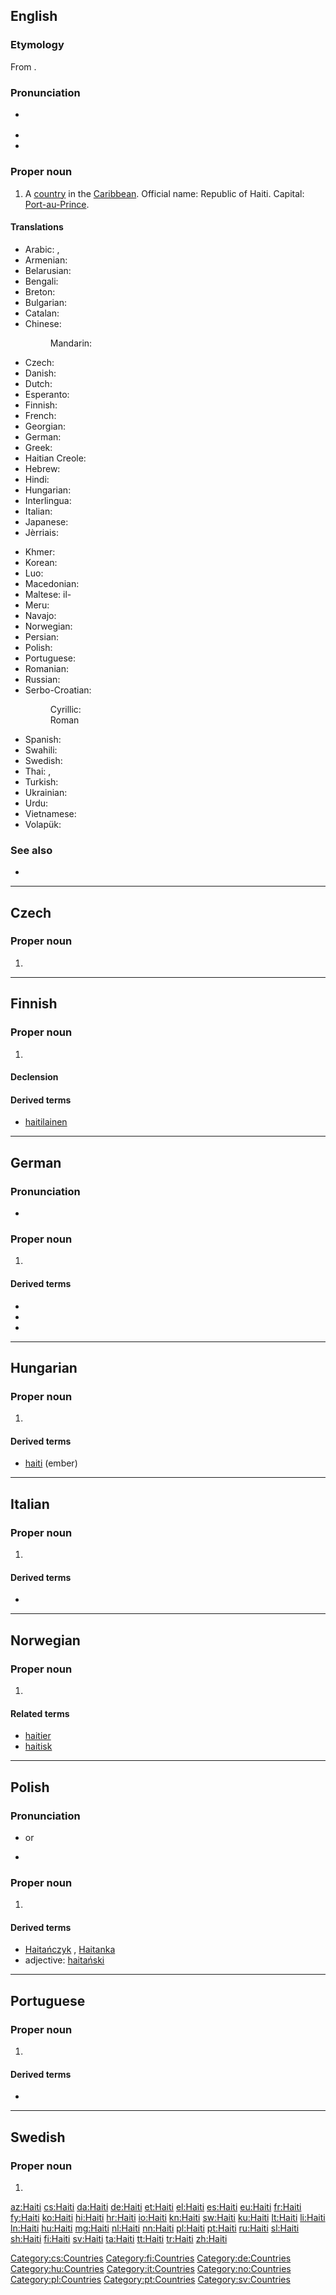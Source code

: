 {{also|Haïti|Haití}}
==English==
{{wikipedia|lang=en}}

===Etymology===
From {{etyl|tnq|en}} {{term|hayiti||mountainous land|lang=tnq}}.

===Pronunciation===
* {{a|UK|US}} {{IPA|/ˈheɪ.ti/|lang=en}}
* {{audio|en-us-Haiti.ogg|Audio (US)|lang=en}}
* {{rhymes|eɪti|lang=en}}

===Proper noun===
{{en-proper noun}}

# A [[country]] in the [[Caribbean]]. Official name: Republic of Haiti. Capital: [[Port-au-Prince]].

====Translations====
{{trans-top|A country in the Caribbean}}
* Arabic: {{t|ar|هايتي|m|tr=haaytiy}}, {{t|ar|هايِيتي|tr=haayiitii}}
* Armenian: {{t|hy|Հայիթի|tr=Hayit’i}}
* Belarusian: {{t|be|Гаіці|f|tr=Haíci}}
* Bengali: {{t|bn|হাইতি|tr=hā'iti|sc=Beng}}
* Breton: {{t|br|Haiti}}
* Bulgarian: {{t|bg|Хаити|tr=Haiti}}
* Catalan: {{t+|ca|Haití|m}}
* Chinese:
*: Mandarin: {{t+|cmn|海地|tr=Hǎidì|sc=Hani}}
* Czech: {{t+|cs|Haiti|n}}
* Danish: {{t+|da|Haiti}}
* Dutch: {{t+|nl|Haïti}}
* Esperanto: {{t|eo|Haitio}}
* Finnish: {{t+|fi|Haiti}}
* French: {{t+|fr|Haïti}}
* Georgian: {{t|ka|ჰაიტი|sc=Geor}}
* German: {{t+|de|Haiti}}
* Greek: {{t+|el|Αϊτή|n|tr=Aïtí}}
* Haitian Creole: {{t|ht|Ayiti}}
* Hebrew: {{t|he|האיטי}}
* Hindi: {{t+|hi|हैती|tr=haitī}}
* Hungarian: {{t+|hu|Haiti}}
* Interlingua: {{t|ia|Haiti}}
* Italian: {{t|it|Haiti}}
* Japanese: {{t+|ja|ハイチ|tr=Haichi}}
* Jèrriais: {{t|roa-jer|Haiti}}
{{trans-mid}}
* Khmer: {{t|km|ហៃទី|tr=hai ti|sc=Khmr}}
* Korean: {{t+|ko|아이티|tr=Aiti|sc=Hang}}
* Luo: {{t|luo|Haiti}}
* Macedonian: {{t|mk|Хаити|n|tr=Haíti}}
* Maltese: il-{{t|mt|Ħajiti}}
* Meru: {{t|mer|Haiti}}
* Navajo: {{t|nv|Héítii}}
* Norwegian: {{t|no|Haiti}}
* Persian: {{t+|fa|هائیتی}}
* Polish: {{l|pl|Haiti|n}}
* Portuguese: {{t+|pt|Haiti}}
* Romanian: {{t+|ro|Haiti}}
* Russian: {{qualifier|indeclinable}} {{t|ru|Гаити|f|tr=Gaíti}}
* Serbo-Croatian:
*: Cyrillic: {{t|sh|Хаити|m}}
*: Roman {{t+|sh|Haiti|m}}
* Spanish: {{t+|es|Haití}}
* Swahili: {{t+|sw|Haiti}}
* Swedish: {{t+|sv|Haiti}}
* Thai: {{t+|th|เฮติ|tr=hay-dtì}}, {{t|th|ประเทศเฮติ|tr=bpràtêt hay-dtì}}
* Turkish: {{t+|tr|Haiti}}
* Ukrainian: {{t+|uk|Гаїті|f|tr=Hajíti}}
* Urdu: {{t|ur|ہیٹی|tr=Haiti}}
* Vietnamese: {{t|vi|Haiti}}
* Volapük: {{t+|vo|Haitiyän}}
{{trans-bottom}}

===See also===
* {{list:countries of North America/en}}

----

==Czech==

===Proper noun===
{{cs-proper noun|g=n}}

# {{l|en|Haiti}}

[[Category:cs:Countries]]

----

==Finnish==
{{wikipedia|lang=fi}}

===Proper noun===
{{fi-proper noun}}

# {{l|en|Haiti}}

====Declension====
{{fi-decl-risti|n=sg|Hait|||a}}

====Derived terms====
* [[haitilainen]]

[[Category:fi:Countries]]

----

==German==
{{wikipedia|lang=de}}

===Pronunciation===
* {{IPA|/haˈiːti/|lang=de}}

===Proper noun===
{{head|de|proper noun|g=n}}

# {{l|en|Haiti}}

====Derived terms====
* {{l|de|Haitianer}}
* {{l|de|Haitianerin}}
* {{l|de|haitianisch}}

[[Category:de:Countries]]

----

==Hungarian==
{{wikipedia|lang=hu}}

===Proper noun===
{{head|hu|proper noun|g=m}}

# {{l|en|Haiti}}

====Derived terms====
* [[haiti]] (ember)

[[Category:hu:Countries]]

----

==Italian==
{{wikipedia|lang=it}}

===Proper noun===
{{head|it|proper noun|g=m}}

# {{l|en|Haiti}}

====Derived terms====
* {{l|it|haitiano}}

[[Category:it:Countries]]

----

==Norwegian==

===Proper noun===
{{head|no|proper noun}}

# {{l|en|Haiti}}

====Related terms====
* [[haitier]]
* [[haitisk]]

[[Category:no:Countries]]

----

==Polish==

===Pronunciation===
* {{IPA|/xaˈiti/|lang=pl}} or {{IPAchar|/xaˈjiti/}}
* {{audio|Pl-Haiti.ogg|Audio|lang=pl}}

===Proper noun===
{{head|pl|proper noun|g=n}}

# {{l|en|Haiti}}

====Derived terms====
* [[Haitańczyk]] {{g|m}}, [[Haitanka]] {{g|f}}
* adjective: [[haitański]]

[[Category:pl:Countries]]

----

==Portuguese==
{{wikipedia|lang=pt}}

===Proper noun===
{{head|pt|proper noun|g=m}}

# {{l|en|Haiti}}

====Derived terms====
* {{l|pt|haitiano}}

[[Category:pt:Countries]]

----

==Swedish==

===Proper noun===
{{head|sv|proper noun}}

# {{l|en|Haiti}}

[[Category:sv:Countries]]

[[az:Haiti]]
[[cs:Haiti]]
[[da:Haiti]]
[[de:Haiti]]
[[et:Haiti]]
[[el:Haiti]]
[[es:Haiti]]
[[eu:Haiti]]
[[fr:Haiti]]
[[fy:Haiti]]
[[ko:Haiti]]
[[hi:Haiti]]
[[hr:Haiti]]
[[io:Haiti]]
[[kn:Haiti]]
[[sw:Haiti]]
[[ku:Haiti]]
[[lt:Haiti]]
[[li:Haiti]]
[[ln:Haiti]]
[[hu:Haiti]]
[[mg:Haiti]]
[[nl:Haiti]]
[[nn:Haiti]]
[[pl:Haiti]]
[[pt:Haiti]]
[[ru:Haiti]]
[[sl:Haiti]]
[[sh:Haiti]]
[[fi:Haiti]]
[[sv:Haiti]]
[[ta:Haiti]]
[[tt:Haiti]]
[[tr:Haiti]]
[[zh:Haiti]]